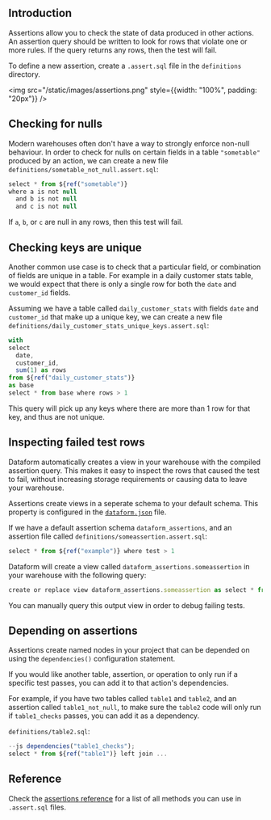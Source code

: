 

## Introduction

Assertions allow you to check the state of data produced in other actions.
An assertion query should be written to look for rows that violate one or more rules. If the query returns any rows, then the test will fail.

To define a new assertion, create a `.assert.sql` file in the `definitions` directory.

<img src="/static/images/assertions.png" style={{width: "100%", padding: "20px"}} />


## Checking for nulls

Modern warehouses often don't have a way to strongly enforce non-null behaviour.
In order to check for nulls on certain fields in a table `"sometable"` produced by an action, we can create a new file `definitions/sometable_not_null.assert.sql`:

```js
select * from ${ref("sometable")}
where a is not null
  and b is not null
  and c is not null
```

If `a`, `b`, or `c` are null in any rows, then this test will fail.

## Checking keys are unique

Another common use case is to check that a particular field, or combination of fields are unique in a table. For example in a daily customer stats table, we would expect that there is only a single row for both the `date` and `customer_id` fields.

Assuming we have a table called `daily_customer_stats` with fields `date` and `customer_id` that make up a unique key, we can create a new file `definitions/daily_customer_stats_unique_keys.assert.sql`:

```js
with
select
  date,
  customer_id,
  sum(1) as rows
from ${ref("daily_customer_stats")}
as base
select * from base where rows > 1
```

This query will pick up any keys where there are more than 1 row for that key, and thus are not unique.

## Inspecting failed test rows

Dataform automatically creates a view in your warehouse with the compiled assertion query. This makes it easy to inspect the rows that caused the test to fail, without increasing storage requirements or causing data to leave your warehouse.

Assertions create views in a seperate schema to your default schema. This property is configured in the [`dataform.json`](/guides/configuration) file.

If we have a default assertion schema `dataform_assertions`, and an assertion file called `definitions/someassertion.assert.sql`:

```js
select * from ${ref("example")} where test > 1
```

Dataform will create a view called `dataform_assertions.someassertion` in your warehouse with the following query:

```js
create or replace view dataform_assertions.someassertion as select * from dataform.example where test > 1
```

You can manually query this output view in order to debug failing tests.

## Depending on assertions

Assertions create named nodes in your project that can be depended on using the `dependencies()` configuration statement.

If you would like another table, assertion, or operation to only run if a specific test passes, you can add it to that action's dependencies.

For example, if you have two tables called `table1` and `table2`, and an assertion called `table1_not_null`, to make sure the `table2` code will only run if `table1_checks` passes, you can add it as a dependency.

`definitions/table2.sql`:
```js
--js dependencies("table1_checks");
select * from ${ref("table1")} left join ...
```

## Reference

Check the [assertions reference](/reference/assertions) for a list of all methods you can use in `.assert.sql` files.
